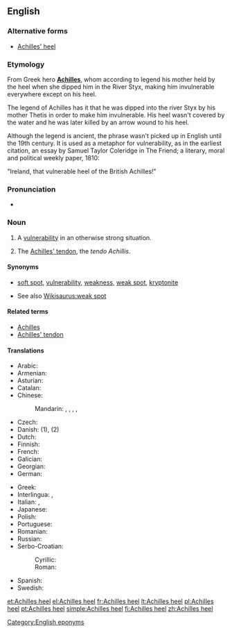 ==English==

{{wikipedia}}

===Alternative forms===
* [[Achilles' heel]]

===Etymology===
From Greek hero '''[[Achilles]]''', whom according to legend his mother held by the heel when she dipped him in the River Styx, making him invulnerable everywhere except on his heel.

The legend of Achilles has it that he was dipped into the river Styx by his mother Thetis in order to make him invulnerable. His heel wasn't covered by the water and he was later killed by an arrow wound to his heel.

Although the legend is ancient, the phrase wasn't picked up in English until the 19th century. It is used as a metaphor for vulnerability, as in the earliest citation, an essay by Samuel Taylor Coleridge in The Friend; a literary, moral and political weekly paper, 1810:

"Ireland, that vulnerable heel of the British Achilles!"

===Pronunciation===
* {{a|UK|US}} {{IPA|/əˌkɪl.iːz ˈhiːl/}}

===Noun===
{{en-noun|head=[[Achilles]] [[heel]]}}

# A [[vulnerability]] in an otherwise strong situation.
# {{anatomy}} The [[Achilles' tendon]], the ''tendo Achillis''.

====Synonyms====
* {{sense|vulnerability}} [[soft spot]], [[vulnerability]], [[weakness]], [[weak spot]], [[kryptonite]]
* See also [[Wikisaurus:weak spot]]

====Related terms====
* [[Achilles]]
* [[Achilles' tendon]]

====Translations====
{{trans-top|vulnerability in an otherwise strong situation}}
* Arabic: {{t-|ar|نقطة الضعف|f|sc=Arab}}
* Armenian: {{t-|hy|աքիլեսյան գարշապար|tr=ak’ilesyan garšapar}}
* Asturian: {{t|ast|calcañu d'Aquiles|m}}
* Catalan: {{t-|ca|taló d'Aquil·les|m}}
* Chinese:
*: Mandarin: {{t|cmn|弱項|sc=Hani}}, {{t|cmn|弱项|tr=ruòxiàng|sc=Hani}}, {{t|cmn|軟肋|sc=Hani}}, {{t|cmn|软肋|tr=ruǎnlèi|sc=Hani}}, {{t|cmn|阿喀琉斯之踵|tr=Ākāliúsī zhī zhǒng|sc=Hani}}
* Czech: {{t-|cs|Achilova pata|f}}
* Danish: {{t+|da|akilleshæl|c}} (1), {{t-|da|akillessene|c}} (2)
* Dutch: {{t-|nl|achilleshiel}}
* Finnish: {{t+|fi|akilleenkantapää}}
* French: {{t+|fr|talon d'Achille|m}}
* Galician: {{t-|gl|talón de Aquiles|m}}
* Georgian: {{t-|ka|აქილევსის ქუსლი|tr=ak'ilevsis k'usli|sc=Geor}}
* German: {{t+|de|Achillesferse|f}}
{{trans-mid}}
* Greek: {{t-|el|αχίλλειος πτέρνα|f|tr=achílleios ptérna|sc=Grek}}
* Interlingua: {{t-|ia|calce de Achilles}}, {{t-|ia|talon de Achilles}}
* Italian: {{t-|it|tallone di Achille}}, {{t|it|tallone d'Achille|m}}
* Japanese: {{t-|ja|アキレス腱|tr=Akiresuken|sc=Jpan}}
* Polish: {{t+|pl|pięta Achillesa|f}}
* Portuguese: {{t+|pt|calcanhar de Aquiles|m}}
* Romanian: {{t-|ro|călcâiul lui Ahile|n}}
* Russian: {{t+|ru|Ахиллесова пята|f|tr=Axillésova pjatá}}
* Serbo-Croatian:
*: Cyrillic: {{t-|sh|Ахилова пета|f|sc=Cyrl}}
*: Roman: {{t-|sh|Ahilova peta|f}}
* Spanish: {{t-|es|talón de Aquiles|m}}
* Swedish: {{t-|sv|akilleshäl|c}}
{{trans-bottom}}

{{trans-see|Achilles' tendon}}

[[Category:English eponyms]]

[[et:Achilles heel]]
[[el:Achilles heel]]
[[fr:Achilles heel]]
[[lt:Achilles heel]]
[[pl:Achilles heel]]
[[pt:Achilles heel]]
[[simple:Achilles heel]]
[[fi:Achilles heel]]
[[zh:Achilles heel]]